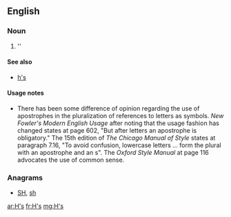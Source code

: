 ==English==

===Noun===
{{head|en}}

# ''{{plural of|H}}

====See also====
* [[h's]]

====Usage notes====
* There has been some difference of opinion regarding the use of apostrophes in the pluralization of references to letters as symbols.  ''New Fowler's Modern English Usage'' after noting that the usage fashion has changed states at page 602, "But after letters an apostrophe is obligatory."    The 15th edition of ''The Chicago Manual of Style'' states at paragraph 7.16, "To avoid confusion, lowercase letters ... form the plural with an apostrophe and an s".  The ''Oxford Style Manual'' at page 116 advocates the use of common sense.

===Anagrams===
* [[SH#English|SH]], [[sh#English|sh]]

[[ar:H's]]
[[fr:H's]]
[[mg:H's]]